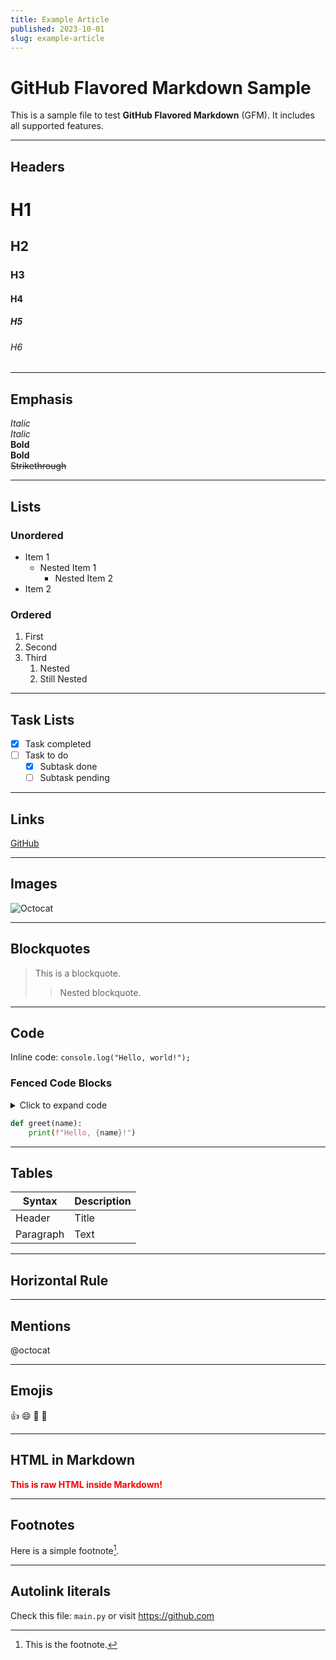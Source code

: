 ```yaml
---
title: Example Article
published: 2023-10-01
slug: example-article
---
```


# GitHub Flavored Markdown Sample

This is a sample file to test **GitHub Flavored Markdown** (GFM). It includes all supported features.

---

## Headers

# H1
## H2
### H3
#### H4
##### H5
###### H6

---

## Emphasis

*Italic*  
_Italic_  
**Bold**  
__Bold__  
~~Strikethrough~~

---

## Lists

### Unordered

- Item 1
  - Nested Item 1
    - Nested Item 2
- Item 2

### Ordered

1. First
2. Second
3. Third
   1. Nested
   2. Still Nested

---

## Task Lists

- [x] Task completed
- [ ] Task to do
  - [x] Subtask done
  - [ ] Subtask pending

---

## Links

[GitHub](https://github.com)

---

## Images

![Octocat](/logo_dark.png)

---

## Blockquotes

> This is a blockquote.
> 
> > Nested blockquote.

---

## Code

Inline code: `console.log("Hello, world!");`

### Fenced Code Blocks

<details>
<summary>Click to expand code</summary>

```javascript
function greet(name) {
  console.log(`Hello, ${name}!`);
}
greet("GitHub");
```

</details>

```python
def greet(name):
    print(f"Hello, {name}!")
```

---

## Tables

| Syntax | Description |
|--------|-------------|
| Header | Title       |
| Paragraph | Text     |

---

## Horizontal Rule

---

## Mentions

@octocat

---

## Emojis

:+1: :smile: :rocket: :tada:

---

## HTML in Markdown

<div style="color: red; font-weight: bold;">
This is raw HTML inside Markdown!
</div>

---

## Footnotes

Here is a simple footnote[^1].

[^1]: This is the footnote.

---

## Autolink literals

Check this file: `main.py` or visit https://github.com